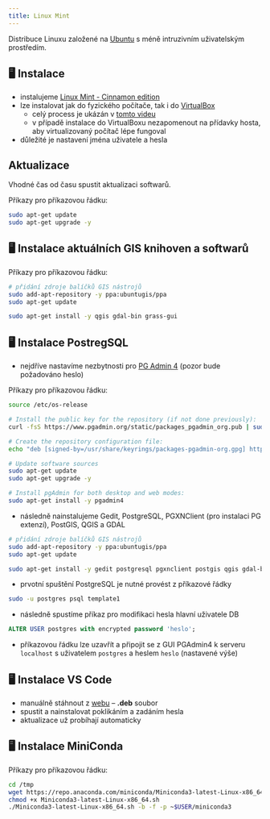 ```yaml
---
title: Linux Mint
---
```


Distribuce Linuxu založené na [Ubuntu](https://ubuntu.com/) s méně intruzivním uživatelským prostředím.


## 🖥 Instalace

- instalujeme [Linux Mint - Cinnamon edition](https://www.linuxmint.com/download.php)
- lze instalovat jak do fyzického počítače, tak i do [VirtualBox](https://www.virtualbox.org/wiki/Downloads) 
  - celý process je ukázán v [tomto videu](https://www.youtube.com/watch?v=5MwBbgdSZS0)
  - v případě instalace do VirtualBoxu nezapomenout na přídavky hosta, aby virtualizovaný počítač lépe fungoval
- důležité je nastavení jména uživatele a hesla

## Aktualizace

Vhodné čas od času spustit aktualizaci softwarů.

Příkazy pro příkazovou řádku:

```bash
sudo apt-get update
sudo apt-get upgrade -y
```

## 🖥 Instalace aktuálních GIS knihoven a softwarů

Příkazy pro příkazovou řádku:

```bash
# přidání zdroje balíčků GIS nástrojů
sudo add-apt-repository -y ppa:ubuntugis/ppa
sudo apt-get update

sudo apt-get install -y qgis gdal-bin grass-gui
```

## 🖥 Instalace PostregSQL

- nejdříve nastavíme nezbytnosti pro [PG Admin 4](https://www.pgadmin.org/download/pgadmin-4-apt/) (pozor bude požadováno heslo)
 
Příkazy pro příkazovou řádku:

```bash
source /etc/os-release

# Install the public key for the repository (if not done previously):
curl -fsS https://www.pgadmin.org/static/packages_pgadmin_org.pub | sudo gpg --dearmor -o /usr/share/keyrings/packages-pgadmin-org.gpg

# Create the repository configuration file:
echo "deb [signed-by=/usr/share/keyrings/packages-pgadmin-org.gpg] https://ftp.postgresql.org/pub/pgadmin/pgadmin4/apt/$UBUNTU_CODENAME pgadmin4 main" | sudo tee /etc/apt/sources.list.d/pgadmin4.list

# Update software sources
sudo apt-get update
sudo apt-get upgrade -y

# Install pgAdmin for both desktop and web modes:
sudo apt-get install -y pgadmin4
```
- následně nainstalujeme Gedit, PostgreSQL, PGXNClient (pro instalaci PG extenzí), PostGIS, QGIS a GDAL

```bash
# přidání zdroje balíčků GIS nástrojů
sudo add-apt-repository -y ppa:ubuntugis/ppa
sudo apt-get update

sudo apt-get install -y gedit postgresql pgxnclient postgis qgis gdal-bin
```

- prvotní spuštění PostgreSQL je nutné provést z příkazové řádky

```bash
sudo -u postgres psql template1
```

- následně spustíme příkaz pro modifikaci hesla hlavní uživatele DB
  
```sql
ALTER USER postgres with encrypted password 'heslo';
```

- příkazovou řádku lze uzavřít a připojit se z GUI PGAdmin4 k serveru `localhost` s uživatelem `postgres` a heslem `heslo` (nastavené výše)

## 🖥 Instalace VS Code

- manuálně stáhnout z [webu](https://code.visualstudio.com/) -- **.deb** soubor
- spustit a nainstalovat poklikáním a zadáním hesla
- aktualizace už probíhají automaticky

## 🖥 Instalace MiniConda

Příkazy pro příkazovou řádku:

```bash
cd /tmp
wget https://repo.anaconda.com/miniconda/Miniconda3-latest-Linux-x86_64.sh
chmod +x Miniconda3-latest-Linux-x86_64.sh
./Miniconda3-latest-Linux-x86_64.sh -b -f -p ~$USER/miniconda3
```
